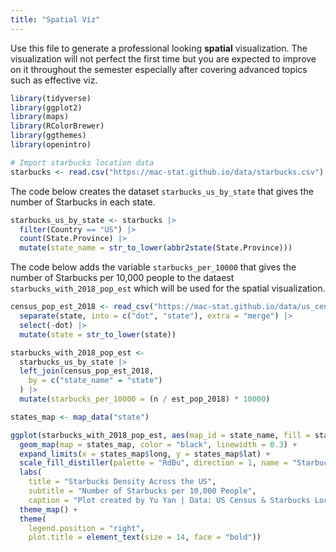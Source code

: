 ```yaml
---
title: "Spatial Viz"
---
```


Use this file to generate a professional looking **spatial** visualization.  The visualization will not perfect the first time but you are expected to improve on it throughout the semester especially after covering advanced topics such as effective viz.


```r
library(tidyverse)
library(ggplot2)
library(maps)
library(RColorBrewer)
library(ggthemes)
library(openintro)
```

```r
# Import starbucks location data
starbucks <- read.csv("https://mac-stat.github.io/data/starbucks.csv")
```

The code below creates the dataset `starbucks_us_by_state` that gives the number of Starbucks in each state. 

```r
starbucks_us_by_state <- starbucks |>
  filter(Country == "US") |>
  count(State.Province) |>
  mutate(state_name = str_to_lower(abbr2state(State.Province)))
```

The code below adds the variable `starbucks_per_10000` that gives the number of Starbucks per 10,000 people to the dataest `starbucks_with_2018_pop_est` which will be used for the spatial visualization.

```r
census_pop_est_2018 <- read_csv("https://mac-stat.github.io/data/us_census_2018_state_pop_est.csv") |>
  separate(state, into = c("dot", "state"), extra = "merge") |>
  select(-dot) |>
  mutate(state = str_to_lower(state))

starbucks_with_2018_pop_est <-
  starbucks_us_by_state |>
  left_join(census_pop_est_2018,
    by = c("state_name" = "state")
  ) |>
  mutate(starbucks_per_10000 = (n / est_pop_2018) * 10000)
```

```r
states_map <- map_data("state")
```

```r
ggplot(starbucks_with_2018_pop_est, aes(map_id = state_name, fill = starbucks_per_10000)) +
  geom_map(map = states_map, color = "black", linewidth = 0.3) + 
  expand_limits(x = states_map$long, y = states_map$lat) +
  scale_fill_distiller(palette = "RdBu", direction = 1, name = "Starbucks per 10k") +  
  labs(
    title = "Starbucks Density Across the US",
    subtitle = "Number of Starbucks per 10,000 People",
    caption = "Plot created by Yu Yan | Data: US Census & Starbucks Locations") +
  theme_map() + 
  theme(
    legend.position = "right",
    plot.title = element_text(size = 14, face = "bold"))
```
